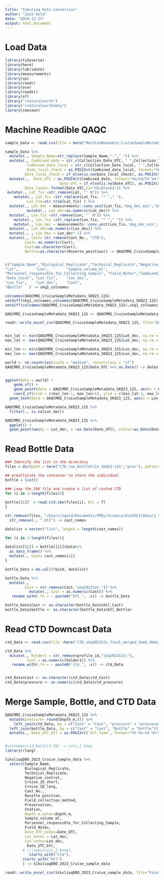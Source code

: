```yaml
---
title: "Sikuliaq Data Conversion"
author: "Zack Gold"
date: "2024-12-23"
output: html_document
---
```


# Load Data

```r
library(tidyverse)
library(here)
library(lubridate)
library(measurements)
library(sp)
library(readr)
library(oce)
library(readxl)
library(sf)
library("rnaturalearth")
library("rnaturalearthdata")
library(cmocean)

```

# Machine Readible QAQC

```r

sample_Data <- read.csv(file = here("MachineReadable_CruiseSampleMetadata_SKQ23-12S.csv"), header=T,fileEncoding="UTF-8")

sample_Data %>% 
  mutate(., Sample_Name=str_replace(Sample_Name,"-","_")) %>% 
  mutate(., Combined_date = str_c(Collection_Date_UTC, " ",Collection_Time_UTC),
          Combined_date_local = str_c(Collection_Date_local, " ",Collection_Time_local),
          Date_local_check = as.POSIXct(Combined_date_local, format="%m/%d/%y %H:%M", tz="US/Alaska"),
         Date_local_check = if_else(is.na(Date_local_check), as.POSIXct(Combined_date_local, format="%m/%d/%y", tz="UTC"), Date_local_check )) %>% 
  mutate(.,  Date_UTC = as.POSIXct(Combined_date, format="%m/%d/%Y %H:%M", tz="UTC"),
                         Date_UTC = if_else(is.na(Date_UTC), as.POSIXct(Collection_Date_UTC, format="%m/%d/%y", tz="UTC"), Date_UTC ), 
         Date_local= format(Date_UTC,tz="US/Alaska")) %>% 
 mutate(., Lat_fix =str_remove(Lat, "' N")) %>% 
    mutate(., Lat_fix =str_replace(Lat_fix, "° "," "),
          Lat_fix=str_trim(Lat_fix) ) %>% 
  mutate(., Lat_dec = measurements::conv_unit(Lat_fix,'deg_dec_min','dec_deg')) %>% 
          mutate(., Lat_dec=as.numeric(Lat_dec)) %>% 
  mutate(., Lon_fix =str_remove(Lon, "' W")) %>% 
    mutate(., Lon_fix =str_replace(Lon_fix, "° "," ")) %>%
    mutate(., Lon_dec = measurements::conv_unit(Lon_fix,'deg_dec_min','dec_deg')) %>% 
  mutate(., Lon_dec=as.numeric(Lon_dec)) %>% 
  mutate(., , Lon_dec = Lon_dec*-1) %>% 
  mutate(., Cast= str_remove(Cast_No., "CTD"),
         Cast= as.numeric(Cast),
         Cast=as.character(Cast),
         Bottle=as.character(Rosette_position)) -> QAQCMRE_CruiseSampleMetadata_SKQ23_12S


c("Sample_Name","Biological_Replicate","Technical_Replicate","Negative_control",    "Cruise_ID_short",     "Cruise_ID_long",     "Collection_Date_UTC", "Collection_Date_local","Collection_Time_UTC","Collection_Time_local"                   ,"Field_Sample_Name",   "Cast_No.",  "Rosette_position",    "Field_collection_method"       ,"Preservation",       "Area.within.region",  "Station",    "Depth_m",   
"Lat",        "Lon",        "Sample_volume_ml",   
"Personnel_responsible_for_Collecting_Sample", "Field_Notes","Combined_date",      "Combined_date_local", "Date_UTC",   "Date_local_check",   
"Date_local", "Lat_fix",    "Lat_dec",   
"Lon_fix",    "Lon_dec",    "Cast",      
"Bottle"   ) -> skq1_colnames

colnames(QAQCMRE_CruiseSampleMetadata_SKQ23_12S)
setdiff(skq1_colnames,colnames(QAQCMRE_CruiseSampleMetadata_SKQ23_12S) )
setdiff(colnames(QAQCMRE_CruiseSampleMetadata_SKQ23_12S),skq1_colnames )

QAQCMRE_CruiseSampleMetadata_SKQ23_12S <- QAQCMRE_CruiseSampleMetadata_SKQ23_12S[, skq1_colnames]

readr::write_excel_csv(QAQCMRE_CruiseSampleMetadata_SKQ23_12S, file="QAQCMRE_CruiseSampleMetadata_SKQ23_12S.csv")



```



```r

min_lat <- min(QAQCMRE_CruiseSampleMetadata_SKQ23_12S$Lat_dec, na.rm = T)
max_lat <- max(QAQCMRE_CruiseSampleMetadata_SKQ23_12S$Lat_dec, na.rm = T)

min_lon <- min(QAQCMRE_CruiseSampleMetadata_SKQ23_12S$Lon_dec, na.rm = T)
max_lon <- max(QAQCMRE_CruiseSampleMetadata_SKQ23_12S$Lon_dec, na.rm = T)

world <- ne_countries(scale = "medium", returnclass = "sf")
QAQCMRE_CruiseSampleMetadata_SKQ23_12S$Date_UTC %>% as.Date() -> dates


ggplot(data = world) +
    geom_sf() +
    geom_point(data = QAQCMRE_CruiseSampleMetadata_SKQ23_12S, aes(x = Lon_dec, y = Lat_dec, colour=as.Date(Date_UTC)), size=2) +
    coord_sf(xlim = c(min_lon-1, max_lon+1), ylim = c(min_lat-1, max_lat+1), expand = FALSE) +theme_bw() +xlab("Longitude") +ylab("Latitude") +
  geom_text(data = QAQCMRE_CruiseSampleMetadata_SKQ23_12S, aes(x = Lon_dec, y = Lat_dec, label=Station),size = 2, colour="black") + scale_color_cmocean(labels=dates, breaks=dates, name ="tempo", start = 0.1, end=0.5) +labs(colour="Date")


```

```r
QAQCMRE_CruiseSampleMetadata_SKQ23_12S %>% 
  filter(., is.na(Lat_dec))
```
```r
QAQCMRE_CruiseSampleMetadata_SKQ23_12S %>% 
  ggplot() +
  geom_point(aes(y = Lat_dec, x =as.Date(Date_UTC), colour=as.Date(Date_UTC)), size=2) + scale_color_cmocean(labels=dates, breaks=dates, name ="tempo", start = 0.1, end=0.5) +labs(colour="Date") +scale_x_date(date_labels = "%b %d %Y")

```
# Read Bottle Data

```r
### Identify the list in the directory
files = dir(path = here("CTD_raw_BottleFile_SKQ23-12S","proc"), pattern = ".btl", full.names = TRUE )

## preallocate the container to store the individual 
bottle = list()

### Loop the CNV file and create a list of casted CTD
for (i in 1:length(files)){
  
bottle[[i]]  = read.ctd.sbe(files[i], btl = T)
}
```

```r
str_remove(files, "/Users/zgold/Documents/PMEL/Science/EcoFOCI/data/1_SampleCollection/2023_SikuliaqDBO_CruiseData/CTD_raw_BottleFile_SKQ23-12S/proc/") %>% 
  str_remove(., ".btl") -> cast_names

datalist = vector("list", length = length(cast_names))

for (i in 1:length(files)){
  
datalist[[i]] = bottle[[i]]@data%>%
  as_data_frame() %>% 
  mutate(., Cast= cast_names[i])
}

bottle_Data = do.call(rbind, datalist)
```

```r
bottle_Data %>% 
  mutate(.,
         Cast = str_remove(Cast,"skq202312s_")) %>% 
           mutate(., Cast = as.numeric(Cast)) %>% 
   rename_with(.fn = ~ paste0("btl_", .x)) -> bottle_Data

bottle_Data$Cast <- as.character(bottle_Data$btl_Cast)
bottle_Data$bottle <- as.character(bottle_Data$btl_Bottle)
```

# Read CTD Downcast Data

```r

ctd_Data <- read.csv(file =here("CTD_skq202312s_final_merged_3eeb_9b4e_d51f.csv"), header=T)

ctd_Data %>% 
  mutate(., holder1 = str_remove(profile_id,"skq202312sc"),
          Cast = as.numeric(holder1)) %>% 
   rename_with(.fn = ~ paste0("ctd_", .x)) -> ctd_Data


ctd_Data$Cast <- as.character(ctd_Data$ctd_Cast)
ctd_Data$pressure <- as.numeric(ctd_Data$ctd_pressure)

```


# Merge Sample, Bottle, and CTD Data

```r
QAQCMRE_CruiseSampleMetadata_SKQ23_12S %>% 
  mutate(pressure= round(Depth_m,0)) %>% 
    left_join(ctd_Data, by = c("Cast" = "Cast", "pressure" = "pressure")) %>% 
  left_join(bottle_Data, by = c("Cast" = "Cast", "Bottle" = "bottle")) %>%
  mutate(., Date_UTC_btl = as.POSIXct(`btl_time`, format="%Y-%m-%d %H:%M:%S", tz="UTC") ) -> SikuliaqDBO_2023_Cruise_sample_data


#colnames(ctd_Data)[2:39] -> cols_2_keep
library(rlang)

SikuliaqDBO_2023_Cruise_sample_data %>% 
  select(Sample_Name, 
         Biological_Replicate,
         Technical_Replicate,
         Negative_control, 
         Cruise_ID_short, 
         Cruise_ID_long,
         Cast_No.,
         Rosette_position,
         Field_collection_method,
         Preservation,
         Station,
         Depth_m_notes=Depth_m,
         Sample_volume_ml,
         Personnel_responsible_for_Collecting_Sample,
         Field_Notes,
         Date_UTC_notes=Date_UTC,
         Lat_notes = Lat_dec,
         Lon_notes=Lon_dec,
          Date_UTC_btl,
        # !!!syms(cols_2_keep),
           starts_with("ctd"),
        starts_with("btl")
        ) -> SikuliaqDBO_2023_Cruise_sample_data

readr::write_excel_csv(SikuliaqDBO_2023_Cruise_sample_data, file="FinalOME_Merge_SKQ23-12S.csv")
```


